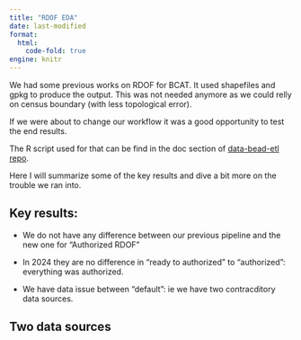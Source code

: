 ```yaml
---
title: "RDOF EDA"
date: last-modified
format: 
  html:
    code-fold: true
engine: knitr
---
```


We had some previous works on RDOF for BCAT. It used shapefiles and gpkg to produce the output. This was not needed anymore as we could relly on census boundary (with less topological error). 

If we were about to change our workflow it was a good opportunity to test the end results. 

The R script used for that can be find in the doc section of [data-bead-etl repo](https://github.com/ruralinnovation/data-BEAD-ETL/tree/main/doc).

Here I will summarize some of the key results and dive a bit more on the trouble we ran into. 

## Key results:

- We do not have any difference between our previous pipeline and the new one for "Authorized RDOF"

- In 2024 they are no difference in "ready to authorized" to "authorized": everything was authorized. 

- We have data issue between "default": ie we have two contracditory data sources. 

## Two data sources 








